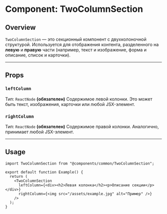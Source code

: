 # Component: TwoColumnSection

## Overview
`TwoColumnSection` — это секционный компонент с двухколоночной структурой.
Используется для отображения контента, разделенного на **левую** и **правую** части (например, текст и изображение, форма и описание, список и карточки).

---

## Props

### `leftColumn`
Тип: `ReactNode` **(обязателен)**
Содержимое левой колонки. Это может быть текст, изображения, карточки или любой JSX-элемент.

### `rightColumn`
Тип: `ReactNode` **(обязателен)**
Содержимое правой колонки. Аналогично, принимает любой JSX-элемент.

---

## Usage

```tsx
import TwoColumnSection from "@components/common/TwoColumnSection";

export default function Example() {
  return (
    <TwoColumnSection
      leftColumn={<div><h2>Левая колонка</h2><p>Описание секции</p></div>}
      rightColumn={<img src="/assets/example.jpg" alt="Пример" />}
    />
  );
}
